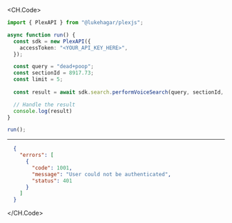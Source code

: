 
<CH.Code>
```typescript PerformVoiceSearch.ts
import { PlexAPI } from "@lukehagar/plexjs";

async function run() {
  const sdk = new PlexAPI({
    accessToken: "<YOUR_API_KEY_HERE>",
  });

  const query = "dead+poop";
  const sectionId = 8917.73;
  const limit = 5;
  
  const result = await sdk.search.performVoiceSearch(query, sectionId, limit);

  // Handle the result
  console.log(result)
}

run();
```
---

```json Example Response
  {
    "errors": [
      {
        "code": 1001,
        "message": "User could not be authenticated",
        "status": 401
      }
    ]
  }
```
</CH.Code>
